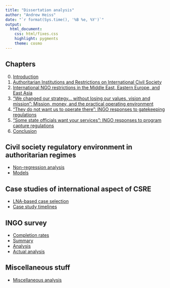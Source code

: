 ```yaml
---
title: "Dissertation analysis"
author: "Andrew Heiss"
date: "`r format(Sys.time(), '%B %e, %Y')`"
output: 
  html_document: 
    css: html/fixes.css
    highlight: pygments
    theme: cosmo
---
```


## Chapters

0. [Introduction](Writing/0_introduction/introduction.html)
1. [Authoritarian Institutions and Restrictions on International Civil Society](Writing/1_cs_regime_stability/cs_regime_stability.html)
2. [International NGO restrictions in the Middle East, Eastern Europe, and East Asia](Writing/2_country_case_studies/country_case_studies.html)
3. ["We changed our strategy… without losing our values, vision and mission": Mission, money, and the practical operating environment](Writing/3_ingo_mechanisms/ingo_mechanisms.html)
4. ["They do not want us to operate there": INGO responses to gatekeeping regulations](Writing/4_gatekeeping/gatekeeping.html)
5. ["Some state officials want your services": INGO responses to program capture regulations](Writing/5_program_capture/program_capture.html)
6. [Conclusion](Writing/6_conclusion/conclusion.html)


## Civil society regulatory environment in authoritarian regimes

- [Non-regression analysis](ngo_regs_regime_stability/misc_analysis.html)
- [Models](ngo_regs_regime_stability/models.html)

## Case studies of international aspect of CSRE

- [LNA-based case selection](country_case_studies/case_selection.html)
- [Case study timelines](country_case_studies/timelines.html)

## INGO survey

- [Completion rates](ingo_survey/completion_rates.html)
- [Summary](ingo_survey/survey_summary.html)
- [Analysis](ingo_survey/survey_analysis.html)
- [Actual analysis](ingo_survey/actual_analysis.html)

## Miscellaneous stuff

- [Miscellaneous analysis](misc/misc_analysis.html)
